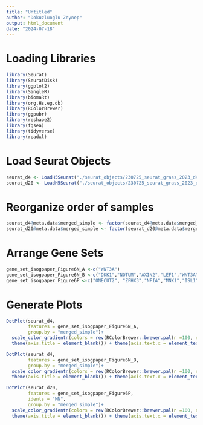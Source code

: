 ```yaml
---
title: "Untitled"
author: "Dokuzluoglu Zeynep"
output: html_document
date: "2024-07-18"
---
```


# Loading Libraries

```r
library(Seurat)
library(SeuratDisk)
library(ggplot2)
library(SingleR)
library(biomaRt)
library(org.Hs.eg.db)
library(RColorBrewer)
library(ggpubr)
library(reshape2)
library(fgsea)
library(tidyverse)
library(readxl)
```

# Load Seurat Objects 

```r
seurat_d4 <- LoadH5Seurat("./seurat_objects/230725_seurat_grass_2023_d4_computed.h5Seurat")
seurat_d20 <- LoadH5Seurat("./seurat_objects/230725_seurat_grass_2023_d20_computed.h5Seurat")
```

# Reorganize order of samples

```r
seurat_d4@meta.data$merged_simple <- factor(seurat_d4@meta.data$merged_simple, levels = c("BJ_WT_ctrl","51N_ctrl","51N_recover","38D_ctrl","38D_recover"))
seurat_d20@meta.data$merged_simple <- factor(seurat_d20@meta.data$merged_simple, levels = c("BJ_WT_ctrl","51N_ctrl","51N_recover","38D_ctrl","38D_recover"))
```

# Arrange Gene Sets

```r
gene_set_isogpaper_Figure6N_A <-c("WNT3A")
gene_set_isogpaper_Figure6N_B <-c("DKK1","NOTUM","AXIN2","LEF1","WNT3A")
gene_set_isogpaper_Figure6P <-c("ONECUT2", "ZFHX3","NFIA","MNX1","ISL1","ISL2")
```

# Generate Plots

```r
DotPlot(seurat_d4,
        features = gene_set_isogpaper_Figure6N_A,
        group.by = "merged_simple")+
  scale_color_gradientn(colors = rev(RColorBrewer::brewer.pal(n =100, name = "RdBu")))+
  theme(axis.title = element_blank()) + theme(axis.text.x = element_text(angle = 90, hjust = 1)) + ggtitle("Expression in D4") + coord_flip() 

DotPlot(seurat_d4,
        features = gene_set_isogpaper_Figure6N_B,
        group.by = "merged_simple")+
  scale_color_gradientn(colors = rev(RColorBrewer::brewer.pal(n =100, name = "RdBu")))+
  theme(axis.title = element_blank()) + theme(axis.text.x = element_text(angle = 90, hjust = 1)) + ggtitle("Expression in D4") + coord_flip() 

DotPlot(seurat_d20,
        features = gene_set_isogpaper_Figure6P,
        idents = "MN",
        group.by = "merged_simple")+
  scale_color_gradientn(colors = rev(RColorBrewer::brewer.pal(n =100, name = "RdBu")))+
  theme(axis.title = element_blank()) + theme(axis.text.x = element_text(angle = 90, hjust = 1)) + ggtitle("SCO Day 20, MN Cluster 2") + coord_flip() 
```
